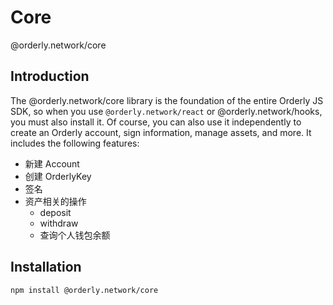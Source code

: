 
<Meta title="core/Overview" />

# Core

@orderly.network/core

## Introduction

The @orderly.network/core library is the foundation of the entire Orderly JS SDK, so when you use `@orderly.network/react` or @orderly.network/hooks, you must also install it. Of course, you can also use it independently to create an Orderly account, sign information, manage assets, and more. It includes the following features:

- 新建 Account
- 创建 OrderlyKey
- 签名
- 资产相关的操作
  - deposit
  - withdraw
  - 查询个人钱包余额

## Installation

```bash
npm install @orderly.network/core
```

